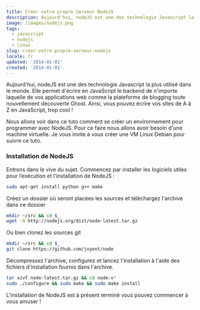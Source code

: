 ```yaml
---
title: Créer votre propre Serveur NodeJS
description: Aujourd'hui, nodeJS est une des technologie Javascript la plus utilisé dans le monde. Elle permet d'écrire en JavaScript le backend de n'importe laquelle de vos applications web comme la plateforme de blogging toute nouvellement découverte Ghost. Ainsi, vous pouvez écrire vos sites de A à Z en JavaScript, trop cool !
image: /images/nodejs.png
tags:
  - javascript
  - nodejs
  - linux
slug: creer-votre-propre-serveur-nodejs
locale: fr
updated: '2014-01-01'
created: '2014-01-01'
---
```


Aujourd'hui, nodeJS est une des technologie Javascript la plus utilisé dans le monde. Elle permet d'écrire en JavaScript le backend de n'importe laquelle de vos applications web comme la plateforme de blogging toute nouvellement découverte Ghost. Ainsi, vous pouvez écrire vos sites de A à Z en JavaScript, trop cool !

Nous allons voir dans ce tuto comment se créer un environnement pour programmer avec NodeJS. Pour ce faire nous allons avoir besoin d'une machine virtuelle. Je vous invite à vous créer une VM Linux Debian pour suivre ce tuto.

### Installation de NodeJS

Entrons dans le vive du sujet. Commencez par installer les logiciels utiles pour l’exécution et l'installation de NodeJS :

```bash
sudo apt-get install python g++ make
```

Créez un dossier où seront placées les sources et téléchargez l'archive dans ce dossier

```bash
mkdir ~/src && cd $_
wget -N http://nodejs.org/dist/node-latest.tar.gz
```

Ou bien clonez les sources git

```bash
mkdir ~/src && cd $_
git clone https://github.com/joyent/node
```

Décompressez l'archive, configurez et lancez l'installation à l'aide des fichiers d'installation fournis dans l'archive.

```bash
tar xzvf node-latest.tar.gz && cd node-v*
sudo ./configure && sudo make && sudo make install
```

L'installation de NodeJS est à présent terminé vous pouvez commencer à vous amuser !
